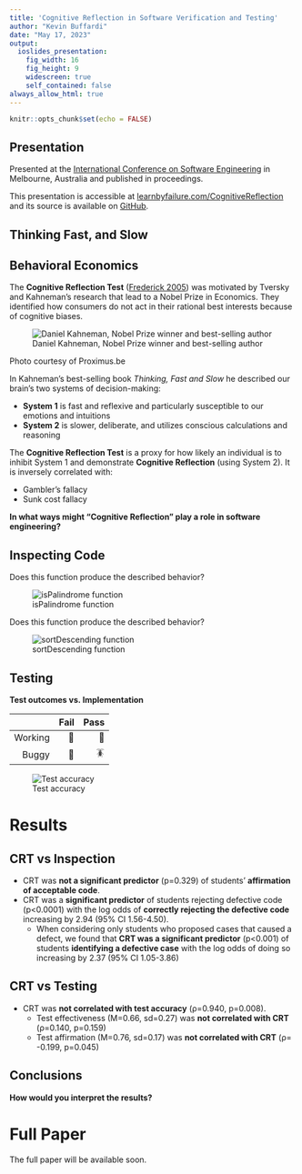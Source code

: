 ```yaml
---
title: 'Cognitive Reflection in Software Verification and Testing'
author: "Kevin Buffardi"
date: "May 17, 2023"
output:
  ioslides_presentation:
    fig_width: 16
    fig_height: 9
    widescreen: true
    self_contained: false
always_allow_html: true
---
```


```r
knitr::opts_chunk$set(echo = FALSE)
```
        
## Presentation

Presented at the [International Conference on Software Engineering](https://conf.researchr.org/home/icse-2023) in Melbourne, Australia and published in proceedings.

This presentation is accessible at [learnbyfailure.com/CognitiveReflection](https://learnbyfailure.com/CodeVid/) 
and its source is available on [GitHub](https://github.com/kbuffardi/CognitiveReflection/).

## Thinking Fast, and Slow

## Behavioral Economics

The **Cognitive Reflection Test** ([Frederick
2005](https://doi.org/10.1257%2F089533005775196732)) was motivated by
Tversky and Kahneman’s research that lead to a Nobel Prize in Economics.
They identified how consumers do not act in their rational best
interests because of cognitive biases.

![Daniel Kahneman, Nobel Prize winner and best-selling
author](kahneman.jpg)

Photo courtesy of Proximus.be

In Kahneman’s best-selling book *Thinking, Fast and Slow* he described
our brain’s two systems of decision-making:

-   **System 1** is fast and reflexive and particularly susceptible to
    our emotions and intuitions
-   **System 2** is slower, deliberate, and utilizes conscious
    calculations and reasoning

The **Cognitive Reflection Test** is a proxy for how likely an
individual is to inhibit System 1 and demonstrate **Cognitive
Reflection** (using System 2). It is inversely correlated with:

-   Gambler’s fallacy
-   Sunk cost fallacy

**In what ways might “Cognitive Reflection” play a role in software
engineering?**

## Inspecting Code

Does this function produce the described behavior?

![isPalindrome function](isPalindrome.png)

Does this function produce the described behavior?

![sortDescending function](sortDescending.png)

## Testing

**Test outcomes vs. Implementation**

<table>
<thead>
<tr class="header">
<th style="text-align: right;"></th>
<th style="text-align: right;">Fail</th>
<th style="text-align: right;">Pass</th>
</tr>
</thead>
<tbody>
<tr class="odd">
<td style="text-align: right;">Working</td>
<td style="text-align: right;">🤨</td>
<td style="text-align: right;">🙌</td>
</tr>
<tr class="even">
<td style="text-align: right;">Buggy</td>
<td style="text-align: right;">🧐</td>
<td style="text-align: right;">🪳</td>
</tr>
</tbody>
</table>

![Test accuracy](accuracy-components.png)

# Results

## CRT vs Inspection

-   CRT was **not a significant predictor** (p=0.329) of students’
    **affirmation of acceptable code**.
-   CRT was a **significant predictor** of students rejecting defective
    code (p&lt;0.0001) with the log odds of **correctly rejecting the
    defective code** increasing by 2.94 (95% CI 1.56-4.50).
    -   When considering only students who proposed cases that caused a
        defect, we found that **CRT was a significant predictor**
        (p&lt;0.001) of students **identifying a defective case** with
        the log odds of doing so increasing by 2.37 (95% CI 1.05-3.86)

## CRT vs Testing

-   CRT was **not correlated with test accuracy** (ρ=0.940, p=0.008).
    -   Test effectiveness (M=0.66, sd=0.27) was **not correlated with
        CRT** (ρ=0.140, p=0.159)
    -   Test affirmation (M=0.76, sd=0.17) was **not correlated with
        CRT** (ρ= -0.199, p=0.045)

## Conclusions

**How would you interpret the results?**

# Full Paper

The full paper will be available soon.
